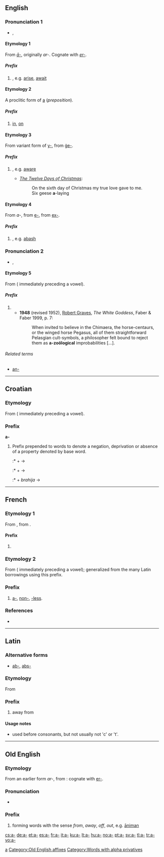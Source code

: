 {{also|Appendix:Variations of "a"}}
==English==

===Pronunciation 1===
* {{IPA|/ə/}}, {{SAMPA|/@/}}

====Etymology 1====
{{rfc-level|Etymology not at level 3}}
From {{OE.}} ''[[#Old English|ā-]]'', originally ''ar-''.  Cognate with {{G.}} ''[[er-]]''.

=====Prefix=====
{{infl|en|prefix}}  {{no longer productive}}

# {{non-gloss definition|forming verbs with the sense ''away'', ''from'', ''out''}}, e.g. [[arise]], [[await]]

====Etymology 2====
A proclitic form of [[a]] (''preposition'').

=====Prefix=====
{{infl|en|prefix}} {{no longer productive}}

# [[in]], [[on]]

====Etymology 3====
From {{ME.}} variant form of [[y-]], from {{OE.}} [[ge-|ġe-]].

=====Prefix=====
{{infl|en|prefix}}  {{no longer productive}}

# {{non-gloss definition|representing the Anglo-Saxon intensifying prefix, sometimes with little change in meaning}}, e.g. [[aware]]
#* ''[[w:The Twelve Days of Christmas (song)|The Twelve Days of Christmas]]'':
#*: On the sixth day of Christmas my true love gave to me.
#*: Six geese '''a'''-laying

====Etymology 4====
From {{AF.}} ''a-'', from {{OF.}} [[e-]], from {{L.}} [[ex-]].

=====Prefix=====
{{infl|en|prefix}}  {{no longer productive}}

# {{non-gloss definition|forming words with the sense of ''wholly'', ''out''}}, e.g. [[abash]]

===Pronunciation 2===
* {{IPA|/ə/|/eɪ/}}, {{SAMPA|/@/|/eI/}}

====Etymology 5====
From {{AGr.}} {{term|sc=polytonic|ἀ-|tr=a-|lang=grc}} ({{term|sc=polytonic|ἀν-|tr=an-|lang=grc}} immediately preceding a vowel).

=====Prefix=====
{{infl|en|prefix}}

# {{non-gloss definition|Forming words denoting absence or lack, e.g. [[abyss]], [[amoral]], usually with stems beginning with [[consonants]].}}
#* '''1948''' (revised 1952), [[w:Robert Graves|Robert Graves]], ''The White Goddess'', Faber & Faber 1999, p. 7:
#*: When invited to believe in the Chimaera, the horse-centaurs, or the winged horse Pegasus, all of them straightforward Pelasgian cult-symbols, a philosopher felt bound to reject them as '''a-zoölogical''' improbabilities [...].

======Related terms======
* [[an-]]

----

==Croatian==

===Etymology===
From {{AGr.|hr}} {{term|sc=polytonic|ἀ-|tr=a-|lang=grc}} ({{term|sc=polytonic|ἀν-|tr=an-|lang=grc}} immediately preceding a vowel).

===Prefix===
'''a-'''

# Prefix prepended to words to denote a negation, deprivation or absence of a property denoted by base word.
#:* {{term|a-|lang=hr}} + {{term|socijalan|lang=hr}} &rarr; {{term|asocijalan|lang=hr}}
#:* {{term|a-|lang=hr}} + {{term|simetrija|lang=hr}} &rarr; {{term|asimetrija|lang=hr}}
#:* {{term|a-|lang=hr}} + ''brahija'' &rarr; {{term|abrahija|lang=hr}}

[[Category:Croatian prefixes|a]]

----

==French==

===Etymology 1===
From {{etyl|fro|fr}}, from {{etyl|la|fr}} {{term|ad-|lang=la}}.

====Prefix====
{{infl|fr|prefix}}

# {{non-gloss definition|A prefix forming words, especially verbs, that denote entering a state, making progress toward a goal, or the like.}}

===Etymology 2===
From {{etyl|grc|fr}} {{term|sc=polytonic|ἀ-|tr=a-|lang=grc}} ({{term|sc=polytonic|ἀν-|tr=an-|lang=grc}} immediately preceding a vowel); generalized from the many Latin borrowings using this prefix.

===Prefix===
{{infl|fr|prefix}}

# [[#English|a-]], [[non-]], [[-less]].

===References===
* {{R:TLFi}}

----

==Latin==

===Alternative forms===
* [[ab-]], [[abs-]]

===Etymology===
From {{term|ab||lang=la|away from}}

===Prefix===
{{infl|la|prefix}}

# away from

====Usage notes====
* used before consonants, but not usually not 'c' or 't'.

----

==Old English==

===Etymology===
From an earlier form ''ar-'', from {{Ger.}}: cognate with {{G.}} [[er-]].

===Pronunciation===
* {{IPA|/ɑː/}}

===Prefix===
{{unicode|'''ā-'''}}

# forming words with the sense ''from'', ''away'', ''off'', ''out'', e.g. [[animan|āniman]]

[[Category:Old English affixes]]
[[Category:Words with alpha privatives]]

[[cs:a-]]
[[de:a-]]
[[et:a-]]
[[es:a-]]
[[fr:a-]]
[[it:a-]]
[[ku:a-]]
[[lt:a-]]
[[hu:a-]]
[[no:a-]]
[[pt:a-]]
[[sv:a-]]
[[tl:a-]]
[[tr:a-]]
[[vo:a-]]